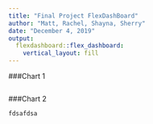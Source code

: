 ```yaml
---
title: "Final Project FlexDashBoard"
author: "Matt, Rachel, Shayna, Sherry"
date: "December 4, 2019"
output:
  flexdashboard::flex_dashboard:
    vertical_layout: fill
---
```


###Chart 1
```r

```

###Chart 2
```r
fdsafdsa
```

